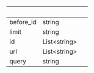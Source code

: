 | &nbsp; | &nbsp; | &nbsp; |
|---|---|---|
| before_id | string |  |
| limit | string |  |
| id | List&lt;string&gt; |  |
| url | List&lt;string&gt; |  |
| query | string |  |